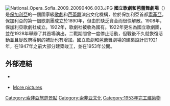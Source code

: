 [[Image:National_Opera_Sofia_2009_20090406_003.JPG|right]]
'''國立歌劇和芭蕾舞劇場'''（{{lang-bg|Национална опера и балет}}）是[[保加利亞|保加利亞]]的一個國家級[[歌劇|歌劇]]和[[芭蕾舞|芭蕾舞]]演出文化機構，位於保加利亞首都[[索菲亞|索菲亞]]。保加利亞的第一個歌劇團成立於1890年，但由於缺乏資金而很快解散。1908年，保加利亞歌劇社成立。1922年，歌劇社被收為國有。1922年更名為國立歌劇團，並在1928年舉辦了其首場演出。二戰期間曾一度停止活動，但戰後不久就恢復活動並且從政府得到的補助也有增加。國立歌劇和芭蕾舞劇場的建築設計於1921年，在1947年之前大部分建築竣工，並在1953年公開。

==外部連結==
* {{Official website|http://www.operasofia.bg/}} {{bg icon}}
* [https://web.archive.org/web/20131203013135/http://www.sofia-itineraries.com/companies/national-opera-and-ballet/ More pictures]

{{Authority control}}

[[Category:索非亞旅遊景點|Category:索非亞旅遊景點]]
[[Category:索非亚文化|Category:索非亚文化]]
[[Category:1953年完工建築物|Category:1953年完工建築物]]